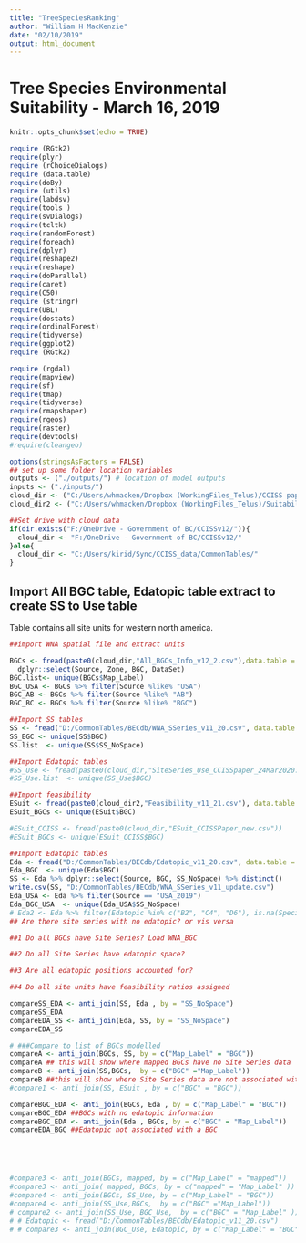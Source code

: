 ```yaml
---
title: "TreeSpeciesRanking"
author: "William H MacKenzie"
date: "02/10/2019"
output: html_document
---
```


# Tree Species Environmental Suitability  - March 16, 2019

```r
knitr::opts_chunk$set(echo = TRUE)

require (RGtk2)
require(plyr)
require (rChoiceDialogs)
require (data.table)
require(doBy)
require (utils)
require(labdsv)
require(tools )
require(svDialogs)
require(tcltk)
require(randomForest)
require(foreach)
require(dplyr)
require(reshape2)
require(reshape)
require(doParallel)
require(caret)
require(C50)
require (stringr)
require(UBL)
require(dostats)
require(ordinalForest)
require(tidyverse)
require(ggplot2)
require (RGtk2)

require (rgdal)
require(mapview)
require(sf)
require(tmap)
require(tidyverse)
require(rmapshaper)
require(rgeos)
require(raster)
require(devtools)
#require(cleangeo)

options(stringsAsFactors = FALSE)
## set up some folder location variables
outputs <- ("./outputs/") # location of model outputs 
inputs <- ("./inputs/") 
cloud_dir <- ("C:/Users/whmacken/Dropbox (WorkingFiles_Telus)/CCISS paper/Inputdata/")
cloud_dir2 <- ("C:/Users/whmacken/Dropbox (WorkingFiles_Telus)/Suitability Review/")

##Set drive with cloud data
if(dir.exists("F:/OneDrive - Government of BC/CCISSv12/")){
  cloud_dir <- "F:/OneDrive - Government of BC/CCISSv12/"
}else{
  cloud_dir <- "C:/Users/kirid/Sync/CCISS_data/CommonTables/"
}

```

## Import All BGC table, Edatopic table extract to create SS to Use table

Table contains all site units for western north america.
```r
##import WNA spatial file and extract units

BGCs <- fread(paste0(cloud_dir,"All_BGCs_Info_v12_2.csv"),data.table = FALSE) %>% filter(!Retire == 'x') %>% 
  dplyr::select(Source, Zone, BGC, DataSet) 
BGC.list<- unique(BGCs$Map_Label)
BGC_USA <- BGCs %>% filter(Source %like% "USA")
BGC_AB <- BGCs %>% filter(Source %like% "AB")
BGC_BC <- BGCs %>% filter(Source %like% "BGC")

##Import SS tables
SS <- fread("D:/CommonTables/BECdb/WNA_SSeries_v11_20.csv", data.table = FALSE)
SS_BGC <- unique(SS$BGC)
SS.list  <- unique(SS$SS_NoSpace)

##Import Edatopic tables
#SS_Use <- fread(paste0(cloud_dir,"SiteSeries_Use_CCISSpaper_24Mar2020.csv"))
#SS_Use.list  <- unique(SS_Use$BGC)

##Import feasibility
ESuit <- fread(paste0(cloud_dir2,"Feasibility_v11_21.csv"), data.table = FALSE)
ESuit_BGCs <- unique(ESuit$BGC)

#ESuit_CCISS <- fread(paste0(cloud_dir,"ESuit_CCISSPaper_new.csv"))
#ESuit_BGCs <- unique(ESuit_CCISS$BGC)

##Import Edatopic tables
Eda <- fread("D:/CommonTables/BECdb/Edatopic_v11_20.csv", data.table = FALSE)
Eda_BGC  <- unique(Eda$BGC)
SS <- Eda %>% dplyr::select(Source, BGC, SS_NoSpace) %>% distinct()
write.csv(SS, "D:/CommonTables/BECdb/WNA_SSeries_v11_update.csv")
Eda_USA <- Eda %>% filter(Source == "USA_2019") 
Eda_BGC_USA  <- unique(Eda_USA$SS_NoSpace)
# Eda2 <- Eda %>% filter(Edatopic %in% c("B2", "C4", "D6"), is.na(Special)) %>% dplyr::select(Source, BGC, SS_NoSpace, Edatopic) %>% distinct() %>% left_join(.,SS_Use)
## Are there site series with no edatopic? or vis versa
```


```r

##1 Do all BGCs have Site Series? Load WNA_BGC 

##2 Do all Site Series have edatopic space?

##3 Are all edatopic positions accounted for?

##4 Do all site units have feasibility ratios assigned

compareSS_EDA <- anti_join(SS, Eda , by = "SS_NoSpace")
compareSS_EDA 
compareEDA_SS <- anti_join(Eda, SS, by = "SS_NoSpace")
compareEDA_SS 

# ###Compare to list of BGCs modelled
compareA <- anti_join(BGCs, SS, by = c("Map_Label" = "BGC"))
compareA ## this will show where mapped BGCs have no Site Series data
compareB <- anti_join(SS,BGCs,  by = c("BGC" ="Map_Label"))
compareB ##this will show where Site Series data are not associated with a mapped BGC (probably in need of an update)
#compare1 <- anti_join(SS, ESuit , by = c("BGC" = "BGC"))

compareBGC_EDA <- anti_join(BGCs, Eda , by = c("Map_Label" = "BGC"))
compareBGC_EDA ##BGCs with no edatopic information
compareBGC_EDA <- anti_join(Eda , BGCs, by = c("BGC" = "Map_Label"))
compareEDA_BGC ##Edatopic not associated with a BGC





#compare3 <- anti_join(BGCs, mapped, by = c("Map_Label" = "mapped"))
#compare3 <- anti_join( mapped, BGCs, by = c("mapped" = "Map_Label" ))
#compare4 <- anti_join(BGCs, SS_Use, by = c("Map_Label" = "BGC"))
#compare4 <- anti_join(SS_Use,BGCs,  by = c("BGC" ="Map_Label"))
# compare2 <- anti_join(SS_Use, BGC_Use,  by = c("BGC" = "Map_Label" ))
# # Edatopic <- fread("D:/CommonTables/BECdb/Edatopic_v11_20.csv")
# # compare3 <- anti_join(BGC_Use, Edatopic, by = c("Map_Label" = "BGC"))


```

